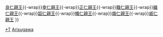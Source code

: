 {{Navbox
|name=有栖川宮
|title= [[有栖川宮]]
|list1={{Nowrap begin}}[[高松宮好仁親王|好仁親王]]{{-wrap}}[[後西天皇|良仁親王]]{{-wrap}}[[有栖川宮幸仁親王|幸仁親王]]{{-wrap}}[[有栖川宮正仁親王|正仁親王]]{{-wrap}}[[有栖川宮職仁親王|職仁親王]]{{-wrap}}[[有栖川宮織仁親王|織仁親王]]{{-wrap}}[[有栖川宮韶仁親王|韶仁親王]]{{-wrap}}[[有栖川宮幟仁親王|幟仁親王]]{{-wrap}}[[有栖川宮熾仁親王|熾仁親王]]{{-wrap}}[[有栖川宮威仁親王|威仁親王]]
}}<noinclude>
[[Category:有栖川宮|*T]]
[[Category:宮家模板|Arisugawa]]
</noinclude>